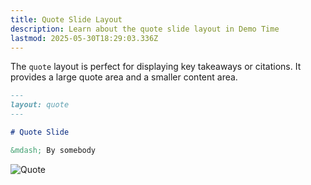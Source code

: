 ```yaml
---
title: Quote Slide Layout
description: Learn about the quote slide layout in Demo Time
lastmod: 2025-05-30T18:29:03.336Z
---
```




The `quote` layout is perfect for displaying key takeaways or citations. It provides a large quote area and a smaller content area.

```md
---
layout: quote
---

# Quote Slide

&mdash; By somebody
```

<Image class="mx-auto" src={quoteImg} alt="Quote" />
